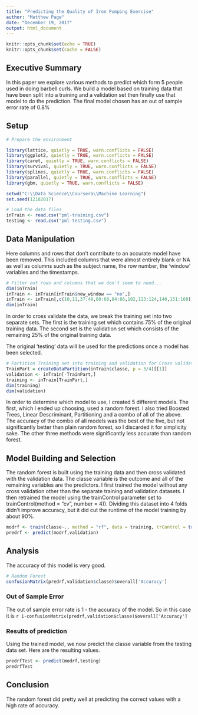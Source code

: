 ```yaml
---
title: "Predicting the Quality of Iron Pumping Exercise"
author: "Matthew Page"
date: "December 19, 2017"
output: html_document
---
```


```r
knitr::opts_chunk$set(echo = TRUE)
knitr::opts_chunk$set(cache = FALSE)
```
## Executive Summary
In this paper we explore various methods to predict which form 5 people used in doing barbell curls.  We build a model based on training data that have been split into a training and a validation set then finally use that model to do the prediction.  The final model chosen has an out of sample error rate of 0.8%  

## Setup
```r
# Prepare the environment

library(lattice, quietly = TRUE, warn.conflicts = FALSE)
library(ggplot2, quietly = TRUE, warn.conflicts = FALSE)
library(caret, quietly = TRUE, warn.conflicts = FALSE)
library(survival, quietly = TRUE, warn.conflicts = FALSE)
library(splines, quietly = TRUE, warn.conflicts = FALSE)
library(parallel, quietly = TRUE, warn.conflicts = FALSE)
library(gbm, quietly = TRUE, warn.conflicts = FALSE)

setwd("C:\\Data Science\\Coursera\\Machine Learning")
set.seed(12182017)

# Load the data files
inTrain <- read.csv("pml-training.csv")
testing <- read.csv("pml-testing.csv")
```

## Data Manipulation

Here columns and rows that don't contribute to an accurate model have been removed.  This included columns that were almost entirely blank or NA as well as columns such as the subject name, the row number, the 'window' variables and the timestamps.
```r
# Filter out rows and columns that we don't seem to need...
dim(inTrain)
inTrain <- inTrain[inTrain$new_window == "no",]
inTrain <- inTrain[,c(10,11,37:49,60:68,84:86,102,113:124,140,151:160)]
dim(inTrain)
```

In order to cross validate the data, we break the training set into two separate sets.  The first is the training set which contains 75% of the original training data.  The second set is the validation set which consists of the remaining 25% of the original training data.

The original 'testing' data will be used for the predictions once a model has been selected.

```r

# Partition Training set into training and validation for Cross Validation
TrainPart = createDataPartition(inTrain$classe, p = 3/4)[[1]]
validation <- inTrain[-TrainPart,]
training <- inTrain[TrainPart,]
dim(training)
dim(validation)
```
In order to determine which model to use, I created 5 different models.  The first, which I ended up choosing, used a random forest.  I also tried Boosted Trees, Linear Descriminant, Partitioning and a combo of all of the above.  The accuracy of the combo of all models was the best of the five, but not significantly better than plain random forest, so I discarded it for simplicity sake.  The other three methods were significantly less accurate than random forest.

## Model Building and Selection

The random forest is built using the training data and then cross validated with the validation data.  The classe variable is the outcome and all of the remaining variables are the predictors.  I first trained the model without any cross validation other than the separate training and validation datasets.  I then retrained the model using the trainControl parameter set to trainControl(method = "cv", number = 4)).  Dividing this dataset into 4 folds didn't improve accuracy, but it did cut the runtime of the model training by about 90%.

```r
modrf <- train(classe~., method = "rf", data = training, trControl = trainControl(method = "cv", number = 4))
predrf <- predict(modrf,validation)

```

## Analysis

The accuracy of this model is very good.
```r
# Random Forest
confusionMatrix(predrf,validation$classe)$overall['Accuracy']
```

### Out of Sample Error
The out of sample error rate is 1 - the accuracy of the model.  So in this case it is `r 1-confusionMatrix(predrf,validation$classe)$overall['Accuracy']`

### Results of prediction
Using the trained model, we now predict the classe variable from the testing data set.  Here are the resulting values.

```r
predrfTest <- predict(modrf,testing)
predrfTest
```

## Conclusion
The random forest did pretty well at predicting the correct values with a high rate of accuracy.

```r

```
